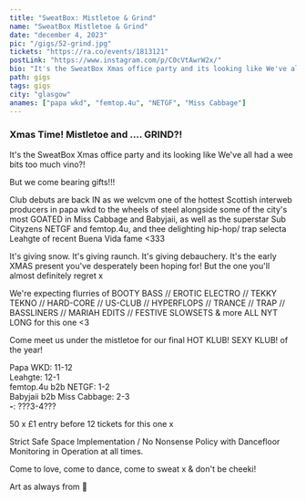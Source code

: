 ---
title: "SweatBox: Mistletoe & Grind"
name: "SweatBox Mistletoe & Grind"
date: "december 4, 2023"
pic: "/gigs/52-grind.jpg"
tickets: "https://ra.co/events/1813121"
postLink: "https://www.instagram.com/p/C0cVtAwrW2x/"
bio: "It's the SweatBox Xmas office party and its looking like We've all had a wee bits too much vino?!"
path: gigs
tags: gigs
city: "glasgow"
anames: ["papa wkd", "femtop.4u", "NETGF", "Miss Cabbage"]
---

### Xmas Time! Mistletoe and .... GRIND?!

It's the SweatBox Xmas office party and its looking like We've all had a wee bits too much vino?!

But we come bearing gifts!!!

Club debuts are back IN as we welcvm one of the hottest Scottish interweb producers in papa wkd to the wheels of steel alongside some of the city's most GOATED in Miss Cabbage and Babyjaii, as well as the superstar Sub Cityzens NETGF and femtop.4u, and thee delighting hip-hop/ trap selecta Leahgte of recent Buena Vida fame \<333

It's giving snow. It's giving raunch. It's giving debauchery. It's the early XMAS present you've desperately been hoping for! But the one you'll almost definitely regret x

We're expecting flurries of BOOTY BASS // EROTIC ELECTRO // TEKKY TEKNO // HARD-CORE // US-CLUB // HYPERFLOPS // TRANCE // TRAP // BASSLINERS // MARIAH EDITS // FESTIVE SLOWSETS & more ALL NYT LONG for this one \<3

Come meet us under the mistletoe for our final HOT KLUB! SEXY KLUB! of the year!

Papa WKD: 11-12  
Leahgte: 12-1  
femtop.4u b2b NETGF: 1-2  
Babyjaii b2b Miss Cabbage: 2-3  
**_-_**: ???3-4???

50 x £1 entry before 12 tickets for this one x

Strict Safe Space Implementation / No Nonsense Policy with Dancefloor Monitoring in Operation at all times.

Come to love, come to dance, come to sweat x & don't be cheeki!

Art as always from <HoverLink url="www.instagram.com/vnc.ptk" name="@vnc.ptk" external /> 💋
